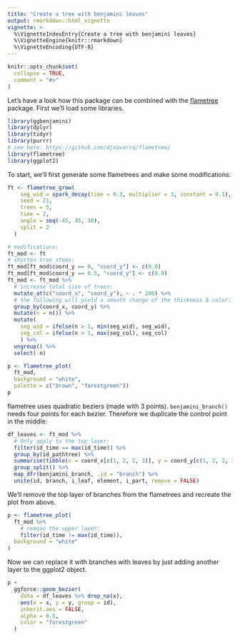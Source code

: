 ```yaml
---
title: "Create a tree with benjamini leaves"
output: rmarkdown::html_vignette
vignette: >
  %\VignetteIndexEntry{Create a tree with benjamini leaves}
  %\VignetteEngine{knitr::rmarkdown}
  %\VignetteEncoding{UTF-8}
---
```


```r
knitr::opts_chunk$set(
  collapse = TRUE,
  comment = "#>"
)
```

Let's have a look how this package can be combined with the
[flametree](https://github.com/djnavarro/flametree/) package. First we'll load
some libraries.

```r
library(ggbenjamini)
library(dplyr)
library(tidyr)
library(purrr)
# see here: https://github.com/djnavarro/flametree/
library(flametree)
library(ggplot2)
```

To start, we'll first generate some flametrees and make some modifications:

```r
ft <- flametree_grow(
    seg_wid = spark_decay(time = 0.3, multiplier = 3, constant = 0.1),
    seed = 21, 
    trees = 5, 
    time = 2, 
    angle = seq(-45, 45, 30), 
    split = 2
  ) 

# modifications:
ft_mod <- ft
# shorten tree stems:
ft_mod[ft_mod$coord_y == 0, "coord_y"] <- c(0.8)
ft_mod[ft_mod$coord_y == 0.5, "coord_y"] <- c(0.9)
ft_mod <- ft_mod %>% 
  # increase total size of trees:
  mutate_at(c("coord_x", "coord_y"), ~ . * 200) %>%
  # the following will yield a smooth change of the thickness & color:
  group_by(coord_x, coord_y) %>%
  mutate(n = n()) %>%
  mutate(
    seg_wid = ifelse(n > 1, min(seg_wid), seg_wid),
    seg_col = ifelse(n > 1, max(seg_col), seg_col)
    ) %>%
  ungroup() %>%
  select(-n)

p <- flametree_plot(
  ft_mod, 
  background = "white",
  palette = c("brown", "forestgreen"))
p
```

flametree uses quadratic beziers (made with 3 points). `benjamini_branch()` needs four points for each bezier. Therefore we duplicate the control point in the middle:

```r
df_leaves <- ft_mod %>%
  # Only apply to the top layer:
  filter(id_time == max(id_time)) %>% 
  group_by(id_pathtree) %>% 
  summarise(tibble(x = coord_x[c(1, 2, 2, 3)], y = coord_y[c(1, 2, 2, 3)])) %>% 
  group_split() %>%
  map_dfr(benjamini_branch, .id = "branch") %>% 
  unite(id, branch, i_leaf, element, i_part, remove = FALSE)
```

We'll remove the top layer of branches from the flametrees and recreate the plot from above.

```r
p <- flametree_plot(
  ft_mod %>% 
    # remove the upper layer:
    filter(id_time != max(id_time)), 
  background = "white"
)
```

Now we can replace it with branches with
leaves by just adding another layer to the ggplot2 object.

```r
p +
  ggforce::geom_bezier(
    data = df_leaves %>% drop_na(x), 
    aes(x = x, y = y, group = id), 
    inherit.aes = FALSE,
    alpha = 0.5,
    color = "forestgreen"
  )
  
```
